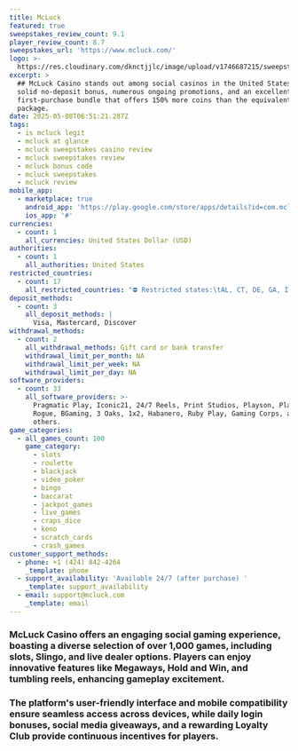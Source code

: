 ```yaml
---
title: McLuck
featured: true
sweepstakes_review_count: 9.1
player_review_count: 8.7
sweepstakes_url: 'https://www.mcluck.com/'
logo: >-
  https://res.cloudinary.com/dknctjjlc/image/upload/v1746687215/sweepstakes/mcluck_casino_gyexsh.svg
excerpt: >
  ## McLuck Casino stands out among social casinos in the United States with a
  solid no-deposit bonus, numerous ongoing promotions, and an excellent
  first-purchase bundle that offers 150% more coins than the equivalent regular
  package.
date: 2025-05-08T06:51:21.287Z
tags:
  - is mcluck legit
  - mcluck at glance
  - mcluck sweepstakes casino review
  - mcluck sweepstakes review
  - mcluck bonus code
  - mcluck sweepstakes
  - mcluck review
mobile_app:
  - marketplace: true
    android_app: 'https://play.google.com/store/apps/details?id=com.mcluck&hl=en'
    ios_app: '#'
currencies:
  - count: 1
    all_currencies: United States Dollar (USD)
authorities:
  - count: 1
    all_authorities: United States
restricted_countries:
  - count: 17
    all_restricted_countries: "⛔️ Restricted states:\tAL, CT, DE, GA, ID, KY, LA, MD, MI, MS, MT, NV, NY, NJ, OH, WA, WV "
deposit_methods:
  - count: 3
    all_deposit_methods: |
      Visa, Mastercard, Discover 
withdrawal_methods:
  - count: 2
    all_withdrawal_methods: Gift card or bank transfer
    withdrawal_limit_per_month: NA
    withdrawal_limit_per_week: NA
    withdrawal_limit_per_day: NA
software_providers:
  - count: 33
    all_software_providers: >-
      Pragmatic Play, Iconic21, 24/7 Reels, Print Studios, Playson, Playtech,
      Rogue, BGaming, 3 Oaks, 1x2, Habanero, Ruby Play, Gaming Corps, and
      others.
game_categories:
  - all_games_count: 100
    game_category:
      - slots
      - roulette
      - blackjack
      - video_poker
      - bingo
      - baccarat
      - jackpot_games
      - live_games
      - craps_dice
      - keno
      - scratch_cards
      - crash_games
customer_support_methods:
  - phone: +1 (424) 842-4264
    _template: phone
  - support_availability: 'Available 24/7 (after purchase) '
    _template: support_availability
  - email: support@mcluck.com
    _template: email
---
```


### McLuck Casino offers an engaging social gaming experience, boasting a diverse selection of over 1,000 games, including slots, Slingo, and live dealer options. Players can enjoy innovative features like Megaways, Hold and Win, and tumbling reels, enhancing gameplay excitement. 

### The platform's user-friendly interface and mobile compatibility ensure seamless access across devices, while daily login bonuses, social media giveaways, and a rewarding Loyalty Club provide continuous incentives for players.
